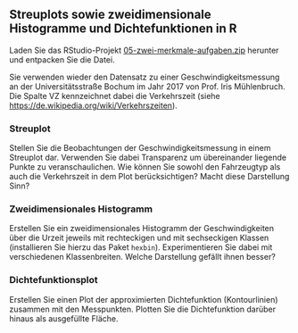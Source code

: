 ## Streuplots sowie zweidimensionale Histogramme und Dichtefunktionen in R

Laden Sie das RStudio-Projekt [05-zwei-merkmale-aufgaben.zip](05-zwei-merkmale-aufgaben.zip) herunter und entpacken Sie die Datei. 

Sie verwenden wieder den Datensatz zu einer Geschwindigkeitsmessung an der Universitätsstraße Bochum im Jahr 2017 von Prof. Iris Mühlenbruch. Die Spalte VZ kennzeichnet dabei die Verkehrszeit (siehe <https://de.wikipedia.org/wiki/Verkehrszeiten>).

### Streuplot

Stellen Sie die Beobachtungen der Geschwindigkeitsmessung in einem Streuplot dar. Verwenden Sie dabei Transparenz um übereinander liegende Punkte zu veranschaulichen. Wie können Sie sowohl den Fahrzeugtyp als auch die Verkehrszeit in dem Plot berücksichtigen? Macht diese Darstellung Sinn?

### Zweidimensionales Histogramm

Erstellen Sie ein zweidimensionales Histogramm der Geschwindigkeiten über die Urzeit jeweils mit rechteckigen und mit sechseckigen Klassen (installieren Sie hierzu das Paket `hexbin`). Experimentieren Sie dabei mit verschiedenen Klassenbreiten. Welche Darstellung gefällt ihnen besser?

### Dichtefunktionsplot

Erstellen Sie einen Plot der approximierten Dichtefunktion (Kontourlinien) zusammen mit den Messpunkten. Plotten Sie die Dichtefunktion darüber hinaus als ausgefüllte Fläche.